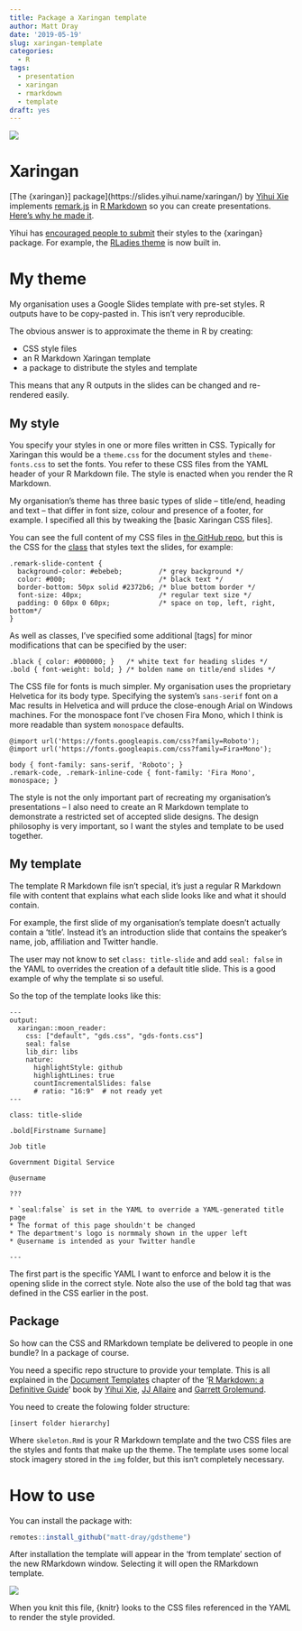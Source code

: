 ```yaml
---
title: Package a Xaringan template
author: Matt Dray
date: '2019-05-19'
slug: xaringan-template
categories:
  - R
tags:
  - presentation
  - xaringan
  - rmarkdown
  - template
draft: yes
---
```


![](https://raw.githubusercontent.com/matt-dray/gdstheme/master/img/20190514-template.gif)

# Xaringan

[The {xaringan}] package](https://slides.yihui.name/xaringan/) by [Yihui Xie](https://yihui.name/) implements [remark.js](https://github.com/gnab/remark) in [R Markdown](https://bookdown.org/yihui/rmarkdown/) so you can create presentations. [Here's why he made it](https://yihui.name/en/2017/08/why-xaringan-remark-js/).

Yihui has [encouraged people to submit](https://yihui.name/en/2017/10/xaringan-themes/) their styles to the {xaringan} package. For example, the [RLadies theme](https://alison.rbind.io/post/r-ladies-slides/) is now built in.

# My theme

My organisation uses a Google Slides template with pre-set styles. R outputs have to be copy-pasted in. This isn't very reproducible.

The obvious answer is to approximate the theme in R by creating:

* CSS style files
* an R Markdown Xaringan template
* a package to distribute the styles and template

This means that any R outputs in the slides can be changed and re-rendered easily.

## My style

You specify your styles in one or more files written in CSS. Typically for Xaringan this would be a `theme.css` for the document styles and `theme-fonts.css` to set the fonts. You refer to these CSS files from the YAML header of your R Markdown file. The style is enacted when you render the R Markdown. 

My organisation's theme has three basic types of slide -- title/end, heading and text -- that differ in font size, colour and presence of a footer, for example. I specified all this by tweaking the [basic Xaringan CSS files].

You can see the full content of my CSS files in [the GitHub repo](), but this is the CSS for the [class]() that styles text the slides, for example:

```
.remark-slide-content {
  background-color: #ebebeb;         /* grey background */
  color: #000;                       /* black text */
  border-bottom: 50px solid #2372b6; /* blue bottom border */
  font-size: 40px;                   /* regular text size */
  padding: 0 60px 0 60px;            /* space on top, left, right, bottom*/
}
```

As well as classes, I've specified some additional [tags] for minor modifications that can be specified by the user:

```
.black { color: #000000; }   /* white text for heading slides */
.bold { font-weight: bold; } /* bolden name on title/end slides */
```

The CSS file for fonts is much simpler. My organisation uses the proprietary Helvetica for its body type. Specifying the system's `sans-serif` font on a Mac results in Helvetica and will prduce the close-enough Arial on Windows machines. For the monospace font I've chosen Fira Mono, which I think is more readable than system `monospace` defaults.

```
@import url('https://fonts.googleapis.com/css?family=Roboto');
@import url('https://fonts.googleapis.com/css?family=Fira+Mono');

body { font-family: sans-serif, 'Roboto'; }
.remark-code, .remark-inline-code { font-family: 'Fira Mono', monospace; }
```

The style is not the only important part of recreating my organisation's presentations -- I also need to create an R Markdown template to demonstrate a restricted set of accepted slide designs. The design philosophy is very important, so I want the styles and template to be used together.

## My template

The template R Markdown file isn't special, it's just a regular R Markdown file with content that explains what each slide looks like and what it should contain. 

For example, the first slide of my organisation's template doesn't actually contain a 'title'. Instead it's an introduction slide that contains the speaker's name, job, affiliation and Twitter handle.

The user may not know to set `class: title-slide` and add `seal: false` in the YAML to overrides the creation of a default title slide. This is a good example of why the template si so useful.

So the top of the template looks like this:

```
---
output:
  xaringan::moon_reader:
    css: ["default", "gds.css", "gds-fonts.css"]
    seal: false
    lib_dir: libs
    nature:
      highlightStyle: github
      highlightLines: true
      countIncrementalSlides: false
      # ratio: "16:9"  # not ready yet
---

class: title-slide

.bold[Firstname Surname]

Job title

Government Digital Service

@username

???

* `seal:false` is set in the YAML to override a YAML-generated title page
* The format of this page shouldn't be changed
* The department's logo is normmaly shown in the upper left
* @username is intended as your Twitter handle

---
```

The first part is the specific YAML I want to enforce and below it is the opening slide in the correct style. Note also the use of the bold tag that was defined in the CSS earlier in the post.


## Package

So how can the CSS and RMarkdown template be delivered to people in one bundle? In a package of course.

You need a specific repo structure to provide your template. This is all explained in the [Document Templates](https://bookdown.org/yihui/rmarkdown/document-templates.html) chapter of the '[R Markdown: a Definitive Guide](https://bookdown.org/yihui/rmarkdown/)' book by [Yihui Xie](https://yihui.name/), [JJ Allaire](https://github.com/jjallaire) and [Garrett Grolemund](https://twitter.com/StatGarrett).

You need to create the folowing folder structure:

```
[insert folder hierarchy]
```

Where `skeleton.Rmd` is your R Markdown template and the two CSS files are the styles and fonts that make up the theme. The template uses some local stock imagery stored in the `img` folder, but this isn't completely necessary. 


# How to use

You can install the package with:

```r
remotes::install_github("matt-dray/gdstheme")
```

After installation the template will appear in the 'from template' section of the new RMarkdown window. Selecting it will open the RMarkdown template.

![](https://raw.githubusercontent.com/matt-dray/gdstheme/master/img/new-rmd.png)

When you knit this file, {knitr} looks to the CSS files referenced in the YAML to render the style provided.